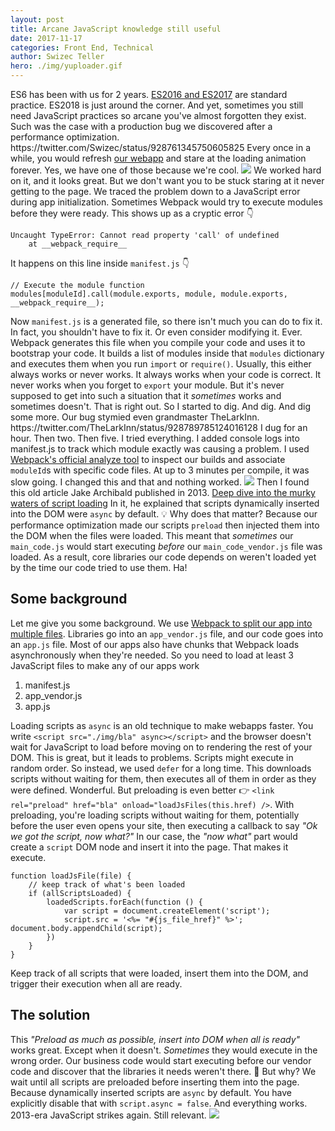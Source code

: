 ```yaml
---
layout: post
title: Arcane JavaScript knowledge still useful
date: 2017-11-17
categories: Front End, Technical
author: Swizec Teller
hero: ./img/yuploader.gif
---
```


ES6 has been with us for 2 years. [ES2016 and ES2017](https://es2017.io) are standard practice. ES2018 is just around the corner. And yet, sometimes you still need JavaScript practices so arcane you've almost forgotten they exist. Such was the case with a production bug we discovered after a performance optimization. https&#x3A;//twitter.com/Swizec/status/928761345750605825 Every once in a while, you would refresh [our webapp](https://www.yup.com) and stare at the loading animation forever. Yes, we have one of those because we're cool. ![](./img/yuploader.gif) We worked hard on it, and it looks great. But we don't want you to be stuck staring at it never getting to the page. We traced the problem down to a JavaScript error during app initialization. Sometimes Webpack would try to execute modules before they were ready. This shows up as a cryptic error 👇

    Uncaught TypeError: Cannot read property 'call' of undefined
        at __webpack_require__

It happens on this line inside `manifest.js` 👇

    // Execute the module function
    modules[moduleId].call(module.exports, module, module.exports, __webpack_require__);

Now `manifest.js` is a generated file, so there isn't much you can do to fix it. In fact, you shouldn't have to fix it. Or even consider modifying it. Ever. Webpack generates this file when you compile your code and uses it to bootstrap your code. It builds a list of modules inside that `modules` dictionary and executes them when you run `import` or `require()`. Usually, this either always works or never works. It always works when your code is correct. It never works when you forget to `export` your module. But it's never supposed to get into such a situation that it _sometimes_ works and sometimes doesn't. That is right out. So I started to dig. And dig. And dig some more. Our bug stymied even grandmaster TheLarkInn. https&#x3A;//twitter.com/TheLarkInn/status/928789785124016128 I dug for an hour. Then two. Then five. I tried everything. I added console logs into manifest.js to track which module exactly was causing a problem. I used [Webpack's official analyze tool](https://webpack.github.io/analyse/) to inspect our builds and associate `moduleId`s with specific code files. At up to 3 minutes per compile, it was slow going. I changed this and that and nothing worked. ![](./img/tired-at-computer.gif) Then I found this old article Jake Archibald published in 2013. [Deep dive into the murky waters of script loading](https://www.html5rocks.com/en/tutorials/speed/script-loading/) In it, he explained that scripts dynamically inserted into the DOM were `async` by default. 💡 Why does that matter? Because our performance optimization made our scripts `preload` then injected them into the DOM when the files were loaded. This meant that _sometimes_ our `main_code.js` would start executing _before_ our `main_code_vendor.js` file was loaded. As a result, core libraries our code depends on weren't loaded yet by the time our code tried to use them. Ha!

## Some background

Let me give you some background. We use [Webpack to split our app into multiple files](https://swizec.com/blog/dirty-hack-took-30percent-off-webpack-size/swizec/7657). Libraries go into an `app_vendor.js` file, and our code goes into an `app.js` file. Most of our apps also have chunks that Webpack loads asynchronously when they're needed. So you need to load at least 3 JavaScript files to make any of our apps work

1.  manifest.js
2.  app_vendor.js
3.  app.js

Loading scripts as `async` is an old technique to make webapps faster. You write `<script src="./img/bla" async></script>` and the browser doesn't wait for JavaScript to load before moving on to rendering the rest of your DOM. This is great, but it leads to problems. Scripts might execute in random order. So instead, we used `defer` for a long time. This downloads scripts without waiting for them, then executes all of them in order as they were defined. Wonderful. But preloading is even better 👉 `<link rel="preload" href="bla" onload="loadJsFiles(this.href) />`. With preloading, you're loading scripts without waiting for them, potentially before the user even opens your site, then executing a callback to say _"Ok we got the script, now what?"_ In our case, the _"now what"_ part would create a `script` DOM node and insert it into the page. That makes it execute.

    function loadJsFile(file) {
        // keep track of what's been loaded
        if (allScriptsLoaded) {
            loadedScripts.forEach(function () {
                var script = document.createElement('script');
                script.src = '<%= "#{js_file_href}" %>';            document.body.appendChild(script);
            })
        }
    }

Keep track of all scripts that were loaded, insert them into the DOM, and trigger their execution when all are ready.

## The solution

This _"Preload as much as possible, insert into DOM when all is ready"_ works great. Except when it doesn't. _Sometimes_ they would execute in the wrong order. Our business code would start executing before our vendor code and discover that the libraries it needs weren't there. 💩 But why? We wait until all scripts are preloaded before inserting them into the page. Because dynamically inserted scripts are `async` by default. You have explicitly disable that with `script.async = false`. And everything works. 2013-era JavaScript strikes again. Still relevant. ![](./img/cosby-facepalm.gif)
